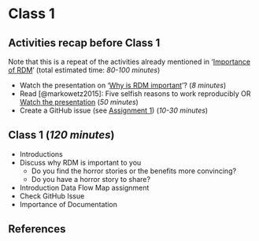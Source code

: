 # Class 1 {#class1}

::: callout-important
## Activities recap before Class 1

Note that this is a repeat of the activities already mentioned in '[Importance of RDM](https://estherplomp.github.io/TNW-RDM-101/02-Importance-of-RDM.html)' (total estimated time: *80-100 minutes*)

-   Watch the presentation on '[Why is RDM important](https://drive.google.com/file/d/1eJ8R7DbiPRq2ynaImHGzdz8QBgwVt82o/view?usp=sharing)'? (*8 minutes*)
-   Read [@markowetz2015]: Five selfish reasons to work reproducibly OR [Watch the presentation](https://youtu.be/1Y_oIjlH-yg?t=355) (*50 minutes*)
-   Create a GitHub issue (see [Assignment 1](https://estherplomp.github.io/TNW-RDM-101/03-Assignment-GitHub-1.html)) (*10-30 minutes*)
:::

## **Class 1 (*120 minutes*)**

-   Introductions
-   Discuss why RDM is important to you
    -   Do you find the horror stories or the benefits more convincing?
    -   Do you have a horror story to share?
-   Introduction Data Flow Map assignment
-   Check GitHub Issue
-   Importance of Documentation

## References {.unnumbered}
